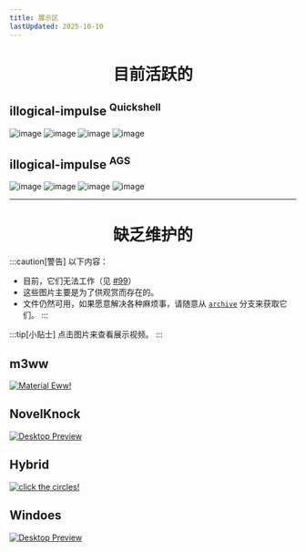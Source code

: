 ```yaml
---
title: 展示区
lastUpdated: 2025-10-10
---
```


<div align="center">
    <h1>目前活跃的</h1>
</div>


## illogical-impulse <sup>Quickshell</sup>
![image](/screenshots/iiqs.2.jpg)
![image](/screenshots/iiqs.3.jpg)
![image](/screenshots/iiqs.4.jpg)
![image](/screenshots/iiqs.5.jpg)


## illogical-impulse <sup>AGS</sup>
![image](/screenshots/i-i.2.png)
![image](/screenshots/i-i.3.png)
![image](/screenshots/i-i.4.png)
![image](/screenshots/i-i.5.png)

---

<div align="center">
    <h1>缺乏维护的</h1>
</div>

:::caution[警告]
以下内容：
- 目前，它们无法工作（见 [#99](https://github.com/end-4/dots-hyprland/issues/99)）
- 这些图片主要是为了供观赏而存在的。
- 文件仍然可用，如果愿意解决各种麻烦事，请随意从 [`archive`](https://github.com/end-4/dots-hyprland/tree/archive) 分支来获取它们。
:::

:::tip[小贴士]
点击图片来查看展示视频。
:::

## m3ww
<a href="https://streamable.com/85ch8x">
 <img src="/screenshots/m3ww.1.png" alt="Material Eww!"/>
</a>

## NovelKnock
<a href="https://streamable.com/7vo61k">
 <img src="/screenshots/n-k.1.png" alt="Desktop Preview"/>
</a>

## Hybrid
<a href="https://streamable.com/4oogot">
 <img src="/screenshots/hybrid.1.png" alt="click the circles!"/>
</a>

## Windoes
<a href="https://streamable.com/5qx614">
 <img src="/screenshots/windoes.1.png" alt="Desktop Preview"/>
</a>
